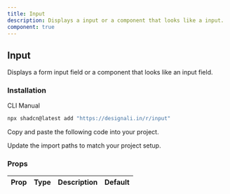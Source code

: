 ```yaml
---
title: Input
description: Displays a input or a component that looks like a input.
component: true
---
```


<div className="grid gap-3">
  <ComponentPreview name="input-01" />
  <ComponentPreview name="input-02" />
  <ComponentPreview name="input-03" />
  <ComponentPreview name="input-04" />
  <ComponentPreview name="input-05" />
  <ComponentPreview name="input-06" />
  <ComponentPreview name="input-07" />
  <ComponentPreview name="input-08" />
  <ComponentPreview name="input-09" />
  <ComponentPreview name="input-10" />
  <ComponentPreview name="input-11" />
  <ComponentPreview name="input-12" />
  <ComponentPreview name="input-13" />
  <ComponentPreview name="input-14" />
  <ComponentPreview name="input-15" />
  <ComponentPreview name="input-16" />
  <ComponentPreview name="input-17" />
  <ComponentPreview name="input-18" />
  <ComponentPreview name="input-19" />
  <ComponentPreview name="input-20" />
  <ComponentPreview name="input-21" />
  <ComponentPreview name="input-22" />
  <ComponentPreview name="input-23" />
  <ComponentPreview name="input-24" />
  <ComponentPreview name="input-25" />
  <ComponentPreview name="input-26" />
  <ComponentPreview name="input-27" />
  <ComponentPreview name="input-28" />
  <ComponentPreview name="input-29" />
  <ComponentPreview name="input-30" />
  <ComponentPreview name="input-31" />
  <ComponentPreview name="input-32" />
  <ComponentPreview name="input-33" />
  <ComponentPreview name="input-34" />
  <ComponentPreview name="input-35" />
  <ComponentPreview name="input-36" />
  <ComponentPreview name="input-37" />
  <ComponentPreview name="input-38" />
  <ComponentPreview name="input-39" />
  <ComponentPreview name="input-40" />
  <ComponentPreview name="input-41" />
  <ComponentPreview name="input-42" />
  <ComponentPreview name="input-43" />
  <ComponentPreview name="input-44" />
  <ComponentPreview name="input-45" />
  <ComponentPreview name="input-46" />
  <ComponentPreview name="input-47" />
  <ComponentPreview name="input-48" />
  <ComponentPreview name="input-49" />
  <ComponentPreview name="input-50" />
  <ComponentPreview name="input-51" />
  <ComponentPreview name="input-52" />
  <ComponentPreview name="input-53" />
  <ComponentPreview name="input-54" />
</div>

## Input

Displays a form input field or a component that looks like an input field.

### Installation

<Tabs defaultValue="cli">

<TabsList>
  <TabsTrigger value="cli">CLI</TabsTrigger>
  <TabsTrigger value="manual">Manual</TabsTrigger>
</TabsList>
<TabsContent value="cli">

```bash
npx shadcn@latest add "https://designali.in/r/input"
```

</TabsContent>

<TabsContent value="manual">

<Steps>

<Step>Copy and paste the following code into your project.</Step>

<ComponentSource name="input" />

<Step>Update the import paths to match your project setup.</Step>

</Steps>

</TabsContent>

</Tabs>

### Props

| Prop | Type | Description | Default |
| ---- | ---- | ----------- | ------- |
